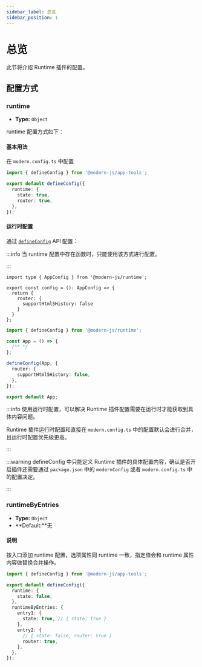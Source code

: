 ```yaml
---
sidebar_label: 总览
sidebar_position: 1
---
```


# 总览

此节将介绍 Runtime 插件的配置。

## 配置方式

### runtime

- **Type:** `Object`

runtime 配置方式如下：

#### 基本用法

在 `modern.config.ts` 中配置

```ts title="modern.config.ts"
import { defineConfig } from '@modern-js/app-tools';

export default defineConfig({
  runtime: {
    state: true,
    router: true,
  },
});
```

#### 运行时配置

通过 [`defineConfig`](/apis/app/runtime/app/define-config) API 配置：

:::info
当 runtime 配置中存在函数时，只能使用该方式进行配置。

:::


<Tabs>
  <TabItem value="layout" label="约定式路由" default>

```tsx title="src/routes/layout.tsx"
import type { AppConfig } from '@modern-js/runtime';

export const config = (): AppConfig => {
  return {
    router: {
      supportHtml5History: false
    }
  }
};
```

  </TabItem>

  <TabItem value="app" label="自控路由">

```ts title="src/App.tsx"
import { defineConfig } from '@modern-js/runtime';

const App = () => {
  /** */
};

defineConfig(App, {
  router: {
    supportHtml5History: false,
  },
});

export default App;
```

  </TabItem>
</Tabs>

:::info
使用运行时配置，可以解决 Runtime 插件配置需要在运行时才能获取到具体内容问题。

Runtime 插件运行时配置和直接在 `modern.config.ts` 中的配置默认会进行合并，且运行时配置优先级更高。

:::

:::warning
defineConfig 中只能定义 Runtime 插件的具体配置内容，确认是否开启插件还需要通过 `package.json` 中的 `modernConfig` 或者 `modern.config.ts` 中的配置决定。

:::

### runtimeByEntries

- **Type:** `Object`
- **Default:**无

#### 说明

按入口添加 runtime 配置，选项属性同 runtime 一致，指定值会和 runtime 属性内容做替换合并操作。

```ts title="modern.config.ts"
import { defineConfig } from '@modern-js/app-tools';

export default defineConfig({
  runtime: {
    state: false,
  },
  runtimeByEntries: {
    entry1: {
      state: true, // { state: true }
    },
    entry2: {
      // { state: false, router: true }
      router: true,
    },
  },
});
```
